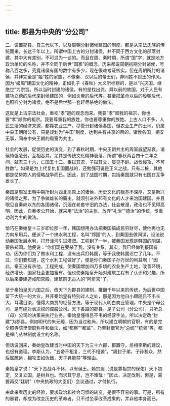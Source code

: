 ```yaml
---
---
---
```

title: 郡县为中央的“分公司”
---




二、设置郡县。自三代以下，以及周朝分封诸侯建国的制度，都是从宗法氏族的传统而来，长达千年以上。所谓中国上古的分封诸侯，并不同于西方文化的部落封建，其中大有差别，不可混为一谈的。而且在周、秦时期，所谓“国”字，就是地方政治单位的名称，并不全同于后世“国家”的概念。历来都说周朝初期分封诸侯，号称八百之多，究竟诸侯有国的数字有多少，现在很难考证核实。但在周朝所封的诸侯，并非完全是“姬”姓的家族，不像秦、汉以后的帝王们，非同姓不封王的作风。因为“姬周”建国文化的精神，正如孔子《春秋》大义所标榜的，是以“兴灭国、继绝世”为宗旨。所以当时封建的诸侯，有的是找出尧、舜以前的故国，对于人民有建功立德的后代来封侯建国的，例如炎帝的后代等。甚至把革命以后的殷朝后代，也照样分封为诸侯，绝不是后世那一套赶尽杀绝的做法。

这就是上古宗法社会，重视“孝”道的观念而来。我要“孝”顺我的祖宗，你也要“孝”顺你的祖宗。我要尊重我的族姓，你也要尊重你的族姓。上古人口不多，人民生活的经济来源，都靠农业生产。尽管分封诸侯各国，但农业生产的土地，仍属中央王朝所公有，只是规划为“井田”制度，达到共有共享的目的。诸侯各国，相安无事，同奉中央王朝的周室为共主。

社会的发展，促使历史的演变，到了春秋时期，中央王朝共主的周室威望渐衰，诸侯恃强凌弱，互相吞并。尤其是传统文化精神衰落，所谓“春秋两百四十二年之间，弑君三十六，亡国五十二。臣弑其君，子弑其父，屡见不鲜。战伐侵攻，不可胜数”。如果是为上代复仇复国而战的，还勉强可说是正义之战，只有二桩，其他都是仗势欺人的侵略战争而已。因此，到了战国时期，包括秦国就只有七国在互争雄长了。

秦国是周室王朝中期所封为西北高原上的诸侯，历史文化的根基不深厚，又是新兴的诸侯之邦，为了争做雄长的霸主，就须引进外邦有文化的人才来治国建国。并且眼见自秦岭以东的各国诸侯，沉湎在老套守旧的办法，社会散漫，政治也不见得高明，因此，自秦孝公开始，就采用“法治”的主张，放弃“礼治”“德治”的传统，专重功利为主的做法。

恰巧在秦始皇十三岁即位那一年，韩国想用办法把秦国搞成民穷财尽，使他再也无力向东用兵。便派了一个搞水利工程，名叫“郑国”的人，到秦国去做间谍，设法说动秦国发展水利，打开泾河引进灌溉。工程到了一半，被秦国发现是韩国的阴谋，要杀郑国。他便说：“你们现在要杀了我，没有关系，其实，我已经做到报国有功，因为你们为了做水利工程，没有出兵打韩国，等于我使韩国迟亡了几年。不过，你们要知道，这个水利工程做好了，便是你们秦国子孙万世的利益啊！”因此，秦王没有杀他。工程完成，使秦国增加四万多顷的农业生产土地，改善环境，经济增长，国家社会更加富有。但也使秦始皇开始对建筑工程有了认识和兴趣，所以后来要建造咸阳宫殿，建筑前无古人的“阿房宫”了。

至于秦始皇灭六国之后，改天下为郡县的建制，推翻千年以来的传统，为后世中国留下大统一的大业，并非秦始皇有特别过人之处，那是因为他自小跟随吕不韦长大，耳濡目染，懂得大商贾的经营方法。等于现代人明白商业管理，中央是个母公司，是有绝对表决权的控股公司。天下各路的郡县，是子公司（分公司），只听总（母）公司的决策来执行业务。秦始皇懂得吕不韦的经营手法，所以决定改“封建”为郡县。例如明代的朱元璋，因为当过和尚，所以建立明朝的官职，有的是完全照寺院里僧职称呼和做法，如“都察”“都监”，乃至封僧官为“总统”“统领”等，都是禅门丛林制度设立的名称。

但话说回来，秦始皇改建当时中国的天下为三十六郡，郡置守。丞相李斯的建议，也很有道理。李斯认为，“五帝不相复，三代不相袭”，“周封子弟，子孙甚众，然后属疏远，相攻击如仇雠，天子弗能禁”等理由。

秦始皇才说：“天下苦战斗不休，以有侯王。赖宗庙（说是靠祖宗的保佑）天下初定，又复立国，是树兵也。而求其宁息，岂不难哉！”因此，决定改制，但是，需要再交“廷尉”（中央执政的大臣们）会议通过，才付执行。

由此来看历史的经验，要求政治和社会习惯的转变，是很不容易的事。可是，所有的暴君，却成为改变历史的革命者，只不过坐享改革成果的，并非他本身而已。